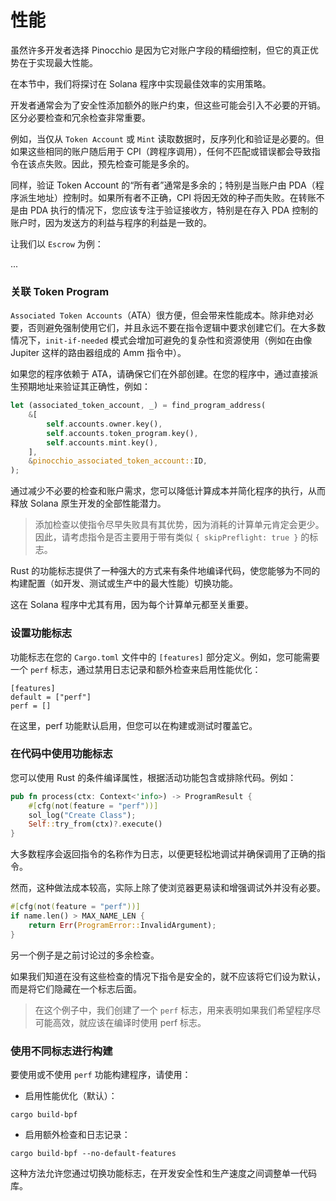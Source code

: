
# 性能

虽然许多开发者选择 Pinocchio 是因为它对账户字段的精细控制，但它的真正优势在于实现最大性能。

在本节中，我们将探讨在 Solana 程序中实现最佳效率的实用策略。

<ArticleSection name="冗余检查" id="superflous-checks" level="h2" />

开发者通常会为了安全性添加额外的账户约束，但这些可能会引入不必要的开销。区分必要检查和冗余检查非常重要。

例如，当仅从 `Token Account` 或 `Mint` 读取数据时，反序列化和验证是必要的。但如果这些相同的账户随后用于 CPI（跨程序调用），任何不匹配或错误都会导致指令在该点失败。因此，预先检查可能是多余的。

同样，验证 Token Account 的“所有者”通常是多余的；特别是当账户由 PDA（程序派生地址）控制时。如果所有者不正确，CPI 将因无效的种子而失败。在转账不是由 PDA 执行的情况下，您应该专注于验证接收方，特别是在存入 PDA 控制的账户时，因为发送方的利益与程序的利益是一致的。

让我们以 `Escrow` 为例：

...

### 关联 Token Program

`Associated Token Accounts`（ATA）很方便，但会带来性能成本。除非绝对必要，否则避免强制使用它们，并且永远不要在指令逻辑中要求创建它们。在大多数情况下，`init-if-needed` 模式会增加可避免的复杂性和资源使用（例如在由像 Jupiter 这样的路由器组成的 Amm 指令中）。

如果您的程序依赖于 ATA，请确保它们在外部创建。在您的程序中，通过直接派生预期地址来验证其正确性，例如：

```rust
let (associated_token_account, _) = find_program_address(
    &[
        self.accounts.owner.key(),
        self.accounts.token_program.key(),
        self.accounts.mint.key(),
    ],
    &pinocchio_associated_token_account::ID,
);
```

通过减少不必要的检查和账户需求，您可以降低计算成本并简化程序的执行，从而释放 Solana 原生开发的全部性能潜力。

> 添加检查以使指令尽早失败具有其优势，因为消耗的计算单元肯定会更少。因此，请考虑指令是否主要用于带有类似 `{ skipPreflight: true }` 的标志。

<ArticleSection name="性能标志" id="perf-flag" level="h2" />

Rust 的功能标志提供了一种强大的方式来有条件地编译代码，使您能够为不同的构建配置（如开发、测试或生产中的最大性能）切换功能。

这在 Solana 程序中尤其有用，因为每个计算单元都至关重要。

### 设置功能标志

功能标志在您的 `Cargo.toml` 文件中的 `[features]` 部分定义。例如，您可能需要一个 `perf` 标志，通过禁用日志记录和额外检查来启用性能优化：

```
[features]
default = ["perf"]
perf = []
```

在这里，perf 功能默认启用，但您可以在构建或测试时覆盖它。

### 在代码中使用功能标志

您可以使用 Rust 的条件编译属性，根据活动功能包含或排除代码。例如：

```rust
pub fn process(ctx: Context<'info>) -> ProgramResult {
    #[cfg(not(feature = "perf"))]
    sol_log("Create Class");
    Self::try_from(ctx)?.execute()
}
```

大多数程序会返回指令的名称作为日志，以便更轻松地调试并确保调用了正确的指令。

然而，这种做法成本较高，实际上除了使浏览器更易读和增强调试外并没有必要。

```rust
#[cfg(not(feature = "perf"))]
if name.len() > MAX_NAME_LEN {
    return Err(ProgramError::InvalidArgument);
}
```

另一个例子是之前讨论过的多余检查。

如果我们知道在没有这些检查的情况下指令是安全的，就不应该将它们设为默认，而是将它们隐藏在一个标志后面。

> 在这个例子中，我们创建了一个 `perf` 标志，用来表明如果我们希望程序尽可能高效，就应该在编译时使用 perf 标志。

### 使用不同标志进行构建

要使用或不使用 `perf` 功能构建程序，请使用：

- 启用性能优化（默认）：

```
cargo build-bpf
```

- 启用额外检查和日志记录：

```
cargo build-bpf --no-default-features
```

这种方法允许您通过切换功能标志，在开发安全性和生产速度之间调整单一代码库。
